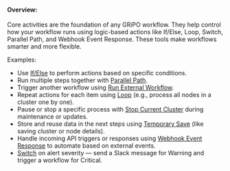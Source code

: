 #### Overview:
Core activities are the foundation of any GRiPO workflow. They help control how your workflow runs using logic-based actions like If/Else, Loop, Switch, Parallel Path, and Webhook Event Response. These tools make workflows smarter and more flexible.

Examples:

* Use [If/Else](/workflow/typesofactivities/core/iforelse) to perform actions based on specific conditions.
* Run multiple steps together with [Parallel Path](/workflow/typesofactivities/core/parallelpath).
* Trigger another workflow using [Run External Workflow](/workflow/typesofactivities/core/runexternalworkflow).
* Repeat actions for each item using [Loop](/workflow/typesofactivities/core/loop) (e.g., process all nodes in a cluster one by one).
* Pause or stop a specific process with [Stop Current Cluster](/workflow/typesofactivities/core/stopcurrentworkflow) during maintenance or updates.
* Store and reuse data in the next steps using [Temporary Save](/workflow/typesofactivities/core/temporarysave) (like saving cluster or node details).
* Handle incoming API triggers or responses using [Webhook Event Response](/workflow/typesofactivities/core/webhookeventresponse) to automate based on external events.
* [Switch](/workflow/typesofactivities/core/switch) on alert severity — send a Slack message for Warning and trigger a workflow for Critical.